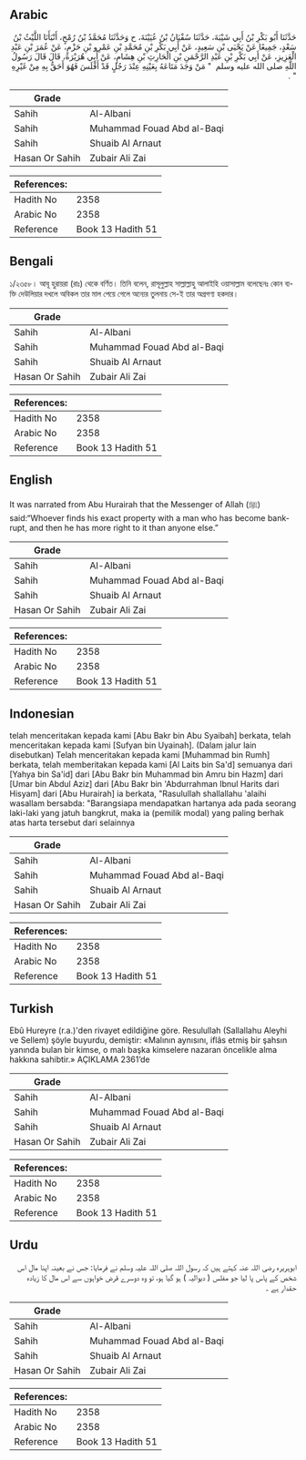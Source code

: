 ## Arabic


<div dir="rtl" lang="ar" style={{fontSize:'larger',backgroundColor:'#f8f9fa',padding:20}}>
حَدَّثَنَا أَبُو بَكْرِ بْنُ أَبِي شَيْبَةَ، حَدَّثَنَا سُفْيَانُ بْنُ عُيَيْنَةَ، ح وَحَدَّثَنَا مُحَمَّدُ بْنُ رُمْحٍ، أَنْبَأَنَا اللَّيْثُ بْنُ سَعْدٍ، جَمِيعًا عَنْ يَحْيَى بْنِ سَعِيدٍ، عَنْ أَبِي بَكْرِ بْنِ مُحَمَّدِ بْنِ عَمْرِو بْنِ حَزْمٍ، عَنْ عُمَرَ بْنِ عَبْدِ الْعَزِيزِ، عَنْ أَبِي بَكْرِ بْنِ عَبْدِ الرَّحْمَنِ بْنِ الْحَارِثِ بْنِ هِشَامٍ، عَنْ أَبِي هُرَيْرَةَ، قَالَ قَالَ رَسُولُ اللَّهِ صلى الله عليه وسلم ‏ "‏ مَنْ وَجَدَ مَتَاعَهُ بِعَيْنِهِ عِنْدَ رَجُلٍ قَدْ أَفْلَسَ فَهُوَ أَحَقُّ بِهِ مِنْ غَيْرِهِ ‏"‏ ‏.‏
</div>
<div style={{backgroundColor:'#f8f9fa',padding:20, marginBottom: 10}}><table> <thead> <tr> <th>Grade</th> <th></th> </tr> </thead> <tbody> <tr><td>Sahih</td><td>Al-Albani</td></tr><tr><td>Sahih</td><td>Muhammad Fouad Abd al-Baqi</td></tr><tr><td>Sahih</td><td>Shuaib Al Arnaut</td></tr><tr><td>Hasan Or Sahih</td><td>Zubair Ali Zai</td></tr></tbody></table><table> <thead> <tr> <th>References:</th> <th></th> </tr> </thead> <tbody><tr><td>Hadith No</td><td>2358</td></tr><tr><td>Arabic No</td><td>2358</td></tr><tr><td>Reference</td><td>Book 13 Hadith 51</td></tr></tbody></table></div>

## Bengali


<div dir="ltr" lang="bn" style={{fontSize:'larger',backgroundColor:'#f8f9fa',padding:20}}>
১/২৩৫৮। আবূ হুরায়রা (রাঃ) থেকে বর্ণিত। তিনি বলেন, রাসূলুল্লাহ সাল্লাল্লাহু আলাইহি ওয়াসাল্লাম বলেছেনঃ কোন ব্যক্তি দেউলিয়ার দখলে অবিকল তার মাল পেয়ে গেলে অন্যের তুলনায় সে-ই তার অগ্রগণ্য হকদার।
</div>
<div style={{backgroundColor:'#f8f9fa',padding:20, marginBottom: 10}}><table> <thead> <tr> <th>Grade</th> <th></th> </tr> </thead> <tbody> <tr><td>Sahih</td><td>Al-Albani</td></tr><tr><td>Sahih</td><td>Muhammad Fouad Abd al-Baqi</td></tr><tr><td>Sahih</td><td>Shuaib Al Arnaut</td></tr><tr><td>Hasan Or Sahih</td><td>Zubair Ali Zai</td></tr></tbody></table><table> <thead> <tr> <th>References:</th> <th></th> </tr> </thead> <tbody><tr><td>Hadith No</td><td>2358</td></tr><tr><td>Arabic No</td><td>2358</td></tr><tr><td>Reference</td><td>Book 13 Hadith 51</td></tr></tbody></table></div>

## English


<div dir="ltr" lang="en" style={{fontSize:'larger',backgroundColor:'#f8f9fa',padding:20}}>
It was narrated from Abu Hurairah that the Messenger of Allah (ﷺ) said:“Whoever finds his exact property with a man who has become bankrupt, and then he has more right to it than anyone else.”
</div>
<div style={{backgroundColor:'#f8f9fa',padding:20, marginBottom: 10}}><table> <thead> <tr> <th>Grade</th> <th></th> </tr> </thead> <tbody> <tr><td>Sahih</td><td>Al-Albani</td></tr><tr><td>Sahih</td><td>Muhammad Fouad Abd al-Baqi</td></tr><tr><td>Sahih</td><td>Shuaib Al Arnaut</td></tr><tr><td>Hasan Or Sahih</td><td>Zubair Ali Zai</td></tr></tbody></table><table> <thead> <tr> <th>References:</th> <th></th> </tr> </thead> <tbody><tr><td>Hadith No</td><td>2358</td></tr><tr><td>Arabic No</td><td>2358</td></tr><tr><td>Reference</td><td>Book 13 Hadith 51</td></tr></tbody></table></div>

## Indonesian


<div dir="ltr" lang="id" style={{fontSize:'larger',backgroundColor:'#f8f9fa',padding:20}}>
telah menceritakan kepada kami [Abu Bakr bin Abu Syaibah] berkata, telah menceritakan kepada kami [Sufyan bin Uyainah]. (Dalam jalur lain disebutkan) Telah menceritakan kepada kami [Muhammad bin Rumh] berkata, telah memberitakan kepada kami [Al Laits bin Sa'd] semuanya dari [Yahya bin Sa'id] dari [Abu Bakr bin Muhammad bin Amru bin Hazm] dari [Umar bin Abdul Aziz] dari [Abu Bakr bin 'Abdurrahman Ibnul Harits dari Hisyam] dari [Abu Hurairah] ia berkata, "Rasulullah shallallahu 'alaihi wasallam bersabda: "Barangsiapa mendapatkan hartanya ada pada seorang laki-laki yang jatuh bangkrut, maka ia (pemilik modal) yang paling berhak atas harta tersebut dari selainnya
</div>
<div style={{backgroundColor:'#f8f9fa',padding:20, marginBottom: 10}}><table> <thead> <tr> <th>Grade</th> <th></th> </tr> </thead> <tbody> <tr><td>Sahih</td><td>Al-Albani</td></tr><tr><td>Sahih</td><td>Muhammad Fouad Abd al-Baqi</td></tr><tr><td>Sahih</td><td>Shuaib Al Arnaut</td></tr><tr><td>Hasan Or Sahih</td><td>Zubair Ali Zai</td></tr></tbody></table><table> <thead> <tr> <th>References:</th> <th></th> </tr> </thead> <tbody><tr><td>Hadith No</td><td>2358</td></tr><tr><td>Arabic No</td><td>2358</td></tr><tr><td>Reference</td><td>Book 13 Hadith 51</td></tr></tbody></table></div>

## Turkish


<div dir="ltr" lang="tr" style={{fontSize:'larger',backgroundColor:'#f8f9fa',padding:20}}>
Ebû Hureyre (r.a.)'den rivayet edildiğine göre. Resulullah (Sallallahu Aleyhi ve Sellem) şöyle buyurdu, demiştir: «Malının aynısını, iflâs etmiş bir şahsın yanında bulan bir kimse, o malı başka kimselere nazaran öncelikle alma hakkına sahibtir.» AÇIKLAMA 2361’de
</div>
<div style={{backgroundColor:'#f8f9fa',padding:20, marginBottom: 10}}><table> <thead> <tr> <th>Grade</th> <th></th> </tr> </thead> <tbody> <tr><td>Sahih</td><td>Al-Albani</td></tr><tr><td>Sahih</td><td>Muhammad Fouad Abd al-Baqi</td></tr><tr><td>Sahih</td><td>Shuaib Al Arnaut</td></tr><tr><td>Hasan Or Sahih</td><td>Zubair Ali Zai</td></tr></tbody></table><table> <thead> <tr> <th>References:</th> <th></th> </tr> </thead> <tbody><tr><td>Hadith No</td><td>2358</td></tr><tr><td>Arabic No</td><td>2358</td></tr><tr><td>Reference</td><td>Book 13 Hadith 51</td></tr></tbody></table></div>

## Urdu


<div dir="rtl" lang="ur" style={{fontSize:'larger',backgroundColor:'#f8f9fa',padding:20}}>
ابوہریرہ رضی اللہ عنہ کہتے ہیں کہ رسول اللہ صلی اللہ علیہ وسلم نے فرمایا: جس نے بعینہ اپنا مال اس شخص کے پاس پا لیا جو مفلس ( دیوالیہ ) ہو گیا ہو، تو وہ دوسرے قرض خواہوں سے اس مال کا زیادہ حقدار ہے ۔
</div>
<div style={{backgroundColor:'#f8f9fa',padding:20, marginBottom: 10}}><table> <thead> <tr> <th>Grade</th> <th></th> </tr> </thead> <tbody> <tr><td>Sahih</td><td>Al-Albani</td></tr><tr><td>Sahih</td><td>Muhammad Fouad Abd al-Baqi</td></tr><tr><td>Sahih</td><td>Shuaib Al Arnaut</td></tr><tr><td>Hasan Or Sahih</td><td>Zubair Ali Zai</td></tr></tbody></table><table> <thead> <tr> <th>References:</th> <th></th> </tr> </thead> <tbody><tr><td>Hadith No</td><td>2358</td></tr><tr><td>Arabic No</td><td>2358</td></tr><tr><td>Reference</td><td>Book 13 Hadith 51</td></tr></tbody></table></div>
